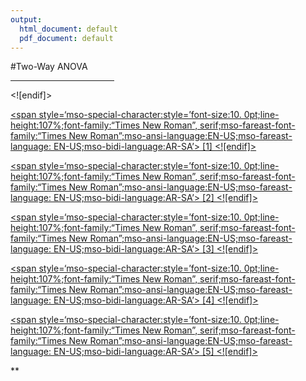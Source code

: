 ```yaml
---
output:
  html_document: default
  pdf_document: default
---
```


#Two-Way ANOVA



</span>


</div>


<hr align=left size=1 width="33%">


<![endif]>


<div style='mso-element:footnote' id=ftn1>


<a style='mso-footnote-id:ftn1' href="#_ftnref1"name="_ftn1" title="">
<span style='mso-special-character:style='font-size:10. 0pt;line-height:107%;font-family:"Times New Roman", serif;mso-fareast-font-family:"Times New Roman";mso-ansi-language:EN-US;mso-fareast-language:
EN-US;mso-bidi-language:AR-SA'>
[1]</span>
</span>
<![endif]>
</span>
</span>
</a>
 



</div>


<div style='mso-element:footnote' id=ftn2>


<a style='mso-footnote-id:ftn2' href="#_ftnref2"name="_ftn2" title="">
<span style='mso-special-character:style='font-size:10. 0pt;line-height:107%;font-family:"Times New Roman", serif;mso-fareast-font-family:"Times New Roman";mso-ansi-language:EN-US;mso-fareast-language:
EN-US;mso-bidi-language:AR-SA'>
[2]</span>
</span>
<![endif]>
</span>
</span>
</a>




</div>


<div style='mso-element:footnote' id=ftn3>


<a style='mso-footnote-id:ftn3' href="#_ftnref3"name="_ftn3" title="">
<span style='mso-special-character:style='font-size:10. 0pt;line-height:107%;font-family:"Times New Roman", serif;mso-fareast-font-family:"Times New Roman";mso-ansi-language:EN-US;mso-fareast-language:
EN-US;mso-bidi-language:AR-SA'>
[3]</span>
</span>
<![endif]>
</span>
</span>
</a>




</div>


<div style='mso-element:footnote' id=ftn4>


<a style='mso-footnote-id:ftn4' href="#_ftnref4"name="_ftn4" title="">
<span style='mso-special-character:style='font-size:10. 0pt;line-height:107%;font-family:"Times New Roman", serif;mso-fareast-font-family:"Times New Roman";mso-ansi-language:EN-US;mso-fareast-language:
EN-US;mso-bidi-language:AR-SA'>
[4]</span>
</span>
<![endif]>
</span>
</span>
</a>
 



</div>


<div style='mso-element:footnote' id=ftn5>


<a style='mso-footnote-id:ftn5' href="#_ftnref5"name="_ftn5" title="">
<span style='mso-special-character:style='font-size:10. 0pt;line-height:107%;font-family:"Times New Roman", serif;mso-fareast-font-family:"Times New Roman";mso-ansi-language:EN-US;mso-fareast-language:
EN-US;mso-bidi-language:AR-SA'>
[5]</span>
</span>
<![endif]>
</span>
</span>
</a>





</div>


</div>


** 

</html>

